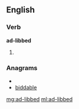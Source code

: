 ==English==

===Verb===
'''ad-libbed'''

# {{past of|[[ad-lib]]}}

===Anagrams===
* {{alphagram|abbddeil}}
* [[biddable#English|biddable]]

[[mg:ad-libbed]]
[[ml:ad-libbed]]